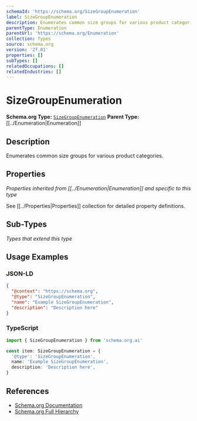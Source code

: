 ```yaml
---
schemaId: 'https://schema.org/SizeGroupEnumeration'
label: SizeGroupEnumeration
description: Enumerates common size groups for various product categories.
parentType: Enumeration
parentUrl: 'https://schema.org/Enumeration'
collection: Types
source: schema.org
version: '27.01'
properties: []
subTypes: []
relatedOccupations: []
relatedIndustries: []
---
```

# SizeGroupEnumeration

**Schema.org Type:** [`SizeGroupEnumeration`](https://schema.org/SizeGroupEnumeration)
**Parent Type:** [[../Enumeration|Enumeration]]

## Description

Enumerates common size groups for various product categories.

## Properties

*Properties inherited from [[../Enumeration|Enumeration]] and specific to this type*

See [[../Properties|Properties]] collection for detailed property definitions.

## Sub-Types

*Types that extend this type*

## Usage Examples

### JSON-LD

```json
{
  "@context": "https://schema.org",
  "@type": "SizeGroupEnumeration",
  "name": "Example SizeGroupEnumeration",
  "description": "Description here"
}
```

### TypeScript

```typescript
import { SizeGroupEnumeration } from 'schema.org.ai'

const item: SizeGroupEnumeration = {
  '@type': 'SizeGroupEnumeration',
  name: 'Example SizeGroupEnumeration',
  description: 'Description here',
}
```

## References

- [Schema.org Documentation](https://schema.org/SizeGroupEnumeration)
- [Schema.org Full Hierarchy](https://schema.org/docs/full.html)
